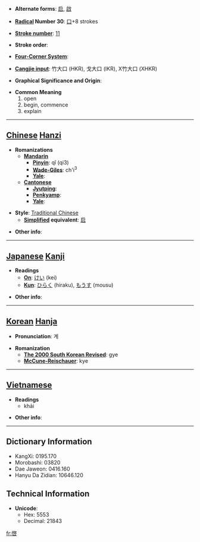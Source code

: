 * '''Alternate forms''': [[启]], [[啟]]

* '''[[Wiktionary:Chinese radical index| Radical]] Number 30''': [[Wiktionary:Chinese radical index 口|口]]+8 strokes

* '''[[Wiktionary:Chinese total strokes index|Stroke number]]''': [[Wiktionary:Chinese total strokes index 11|11]]

* '''Stroke order''': 

* '''[[Wiktionary:Chinese four corner index|Four-Corner System]]''': 

* '''[[Wiktionary:Chinese Cangjie index|Cangjie input]]''': 竹大口 (HKR), 戈大口 (IKR), X竹大口 (XHKR)

* '''Graphical Significance and Origin''': 

* '''Common Meaning'''
*#open
*# begin, commence
*# explain


----

== [[Chinese]] [[Hanzi]] ==

* '''Romanizations'''
** '''[[Mandarin]]'''
*** '''[[Pinyin]]''': qǐ (qi3)
*** '''[[Wade-Giles]]''': ch'i<sup>3</sup>
*** '''[[Yale]]''': 
** '''[[Cantonese]]'''
*** '''[[Jyutping]]''':
*** '''[[Penkyamp]]''': 
*** '''[[Yale]]''': 

* '''Style''': [[Traditional Chinese]] 
** '''[[Simplified Chinese|Simplified]] equivalent''': [[启]]

* '''Other info''': 

----

== [[Japanese]] [[Kanji]] ==

* '''Readings'''
** '''[[On]]''': [[けい]] (kei)
** '''[[Kun]]''': [[ひらく]] (hiraku), [[もうす]] (mousu)

* '''Other info''':  

----

== [[Korean]] [[Hanja]] ==

* '''Pronunciation''': 계

* '''Romanization'''
** '''[[The 2000 South Korean Revised Romanization|The 2000 South Korean Revised]]''': gye
** '''[[McCune-Reischauer]]''': kye

----

== [[Vietnamese]] ==

* '''Readings'''
** khải

* '''Other info''':  

----

== Dictionary Information ==

* KangXi: 0195.170
* Morobashi: 03820
* Dae Jaweon: 0416.160
* Hanyu Da Zidian: 10646.120

== Technical Information ==

* '''Unicode''':
** Hex: 5553
** Decimal: 21843

[[fr:啓]]